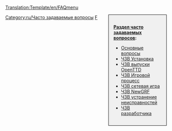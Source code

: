 <noinclude>[[Translation:Template/en/FAQmenu]]</noinclude><div style="float:right;width:150px;border:1px solid black;background:#F0F0F0;padding:15px;-moz-border-radius:5px;">
<span style="font-weight:bold">[[ru/Archive/Community/Часто задаваемые вопросы|Раздел часто задаваемых вопросов]]:</span>

* [[ru/Manual/ЧЗВ Основные вопросы|Основные вопросы]]
* [[ru/Archive/Manual/ЧЗВ Установка|ЧЗВ Установка]]
* [[ru/Archive/Community/ЧЗВ выпуски OpenTTD|ЧЗВ выпуски OpenTTD]]
* [[ru/Manual/ЧЗВ Игровой процесс|ЧЗВ Игровой процесс]]
* [[ru/Manual/ЧЗВ Сетевая игра|ЧЗВ сетевая игра]]
* [[ru/Archive/Community/ЧЗВ NewGRF|ЧЗВ NewGRF]]
* [[ru/Archive/Community/ЧЗВ устранение неисправностей|ЧЗВ устранение неисправностей]]
* [[ru/Development/Часто задаваемые вопросы разработчика|ЧЗВ разработчика]]
</div>
<includeonly>[[Category:ru/Часто задаваемые вопросы]]</includeonly><noinclude>

[[Category:ru/Навигация|F]]
</noinclude>